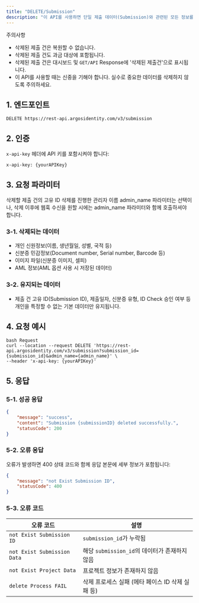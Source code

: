 ```yaml
---
title: "DELETE/Submission"
description: "이 API를 사용하면 단일 제출 데이터(Submission)와 관련된 모든 정보를 완전히 삭제할 수 있습니다. 삭제된 데이터는 복원이 불가능하며, 삭제된 제출 건도 과금 대상에 포함됩니다."
---
```


<Warning>
  주의사항

  - 삭제된 제출 건은 복원할 수 없습니다.
  - 삭제된 제출 건도 과금 대상에 포함됩니다.
  - 삭제된 제출 건은 대시보드 및 `GET/API` Response에 '삭제된 제출건'으로 표시됩니다.
  - 이 API를 사용할 때는 신중을 기해야 합니다. 실수로 중요한 데이터를 삭제하지 않도록 주의하세요.
</Warning>

## 1. 엔드포인트

```text DELETE/Submission
DELETE https://rest-api.argosidentity.com/v3/submission
```

## 2. 인증

`x-api-key` 헤더에 API 키를 포함시켜야 합니다:

```text x-api-key
x-api-key: {yourAPIKey}
```

## 3. 요청 파라미터

<ResponseField name="submissionId" type="string" required="true">
  삭제할 제출 건의 고유 ID
</ResponseField>

<ResponseField name="admin_name" type="string" optional="false">
  삭제를 진행한 관리자 이름
</ResponseField>

<Warning>
  admin_name 파라미터는 선택이나, 삭제 이후에 웹훅 수신을 원할 시에는 admin_name 파라미터와 함께 호출하셔야 합니다.
</Warning>

### 3-1. 삭제되는 데이터

- 개인 신원정보(이름, 생년월일, 성별, 국적 등)
- 신분증 민감정보(Document number, Serial number, Barcode 등)
- 이미지 파일(신분증 이미지, 셀피)
- AML 정보(AML 옵션 사용 시 저장된 데이터)

### 3-2. 유지되는 데이터

- 제출 건 고유 ID(Submission ID), 제출일자, 신분증 유형, ID Check 승인 여부 등 개인을 특정할 수 없는 기본 데이터만 유지됩니다.

## 4. 요청 예시

```curl DELETE/Submission
bash Request
curl --location --request DELETE 'https://rest-api.argosidentity.com/v3/submission?submission_id={submission_id}&admin_name={admin_name}' \
--header 'x-api-key: {yourAPIKey}'
```

## 5. 응답

### 5-1. 성공 응답

```json result.json
{
    "message": "success",
    "content": "Submission {submissionID} deleted successfully.",
    "statusCode": 200
}
```

### 5-2. 오류 응답

오류가 발생하면 400 상태 코드와 함께 응답 본문에 세부 정보가 포함됩니다:

```json error.json
{
    "message": "not Exist Submission ID",
    "statusCode": 400
}
```

### 5-3. 오류 코드

| 오류 코드                       | 설명                               |
| --------------------------- | -------------------------------- |
| `not Exist Submission ID`   | `submission_id`가 누락됨             |
| `not Exist Submission Data` | 해당 `submission_id`의 데이터가 존재하지 않음 |
| `not Exist Project Data`    | 프로젝트 정보가 존재하지 않음                 |
| `delete Process FAIL`       | 삭제 프로세스 실패 (메타 페이스 ID 삭제 실패 등)   |
